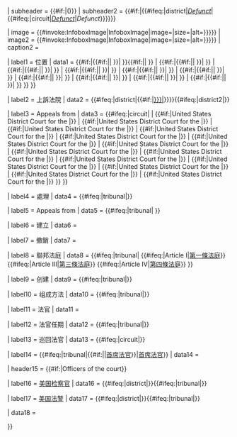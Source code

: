 <includeonly>
{{Infobox
| bodyclass      = infobox vcard

| aboveclass  = summary
| above       = {{#if:{{{court_name|}}}|{{{court_name|}}}|{{PAGENAMEBASE}}}}

| subheader  = {{#if:{{{abbreviation|}}}|({{{abbreviation|}}})}}
| subheader2 = {{#if:{{{abolished|}}}|{{#ifeq:{{{court_type|}}}|district|''[[List of former United States district courts|Defunct]]''|{{#ifeq:{{{court_type|}}}|circuit|''[[United States circuit court|Defunct]]''|''Defunct''}}}}}}

| image    = {{#invoke:InfoboxImage|InfoboxImage|image={{{seal|}}}|size={{{seal_size|}}}|alt={{{alt|{{{seal_alt|}}}}}}}}
| image2  = {{#invoke:InfoboxImage|InfoboxImage|image={{{map_image_name|}}}|size={{{map_image_width|}}}|alt={{{alt|{{{map_alt|}}}}}}}}
| caption2 = {{{map_image_caption|}}}

| label1 = 位置
| data1  = {{#if:{{{courthouse|}}}|{{#if:{{{location|}}}|{{{courthouse|}}}{{block indent|em=1|text=({{{location|}}})}}|{{{courthouse|}}} }}|{{{location|}}} }}{{#if:{{{courthouse1|}}}{{{location1|}}}{{{courthouse2|}}}{{{location2|}}}{{{courthouse3|}}}{{{location3|}}}{{{courthouse4|}}}{{{location4|}}}{{{courthouse5|}}}{{{location5|}}}{{{courthouse6|}}}{{{location6|}}}{{{courthouse7|}}}{{{location7|}}}{{{courthouse8|}}}{{{location8|}}}|{{hidden begin|title=''{{nobold|更多位置}}''}}{{unbulleted list
| {{#if:{{{courthouse1|}}}|{{#if:{{{location1|}}}|{{{courthouse1|}}}{{block indent|em=1|text=({{{location1|}}})}}|{{{courthouse1|}}} }}|{{{location1|}}} }}
| {{#if:{{{courthouse2|}}}|{{#if:{{{location2|}}}|{{{courthouse2|}}}{{block indent|em=1|text=({{{location2|}}})}}|{{{courthouse2|}}} }}|{{{location2|}}} }}
| {{#if:{{{courthouse3|}}}|{{#if:{{{location3|}}}|{{{courthouse3|}}}{{block indent|em=1|text=({{{location3|}}})}}|{{{courthouse3|}}} }}|{{{location3|}}} }}
| {{#if:{{{courthouse4|}}}|{{#if:{{{location4|}}}|{{{courthouse4|}}}{{block indent|em=1|text=({{{location4|}}})}}|{{{courthouse4|}}} }}|{{{location4|}}} }}
| {{#if:{{{courthouse5|}}}|{{#if:{{{location5|}}}|{{{courthouse5|}}}{{block indent|em=1|text=({{{location5|}}})}}|{{{courthouse5|}}} }}|{{{location5|}}} }}
| {{#if:{{{courthouse6|}}}|{{#if:{{{location6|}}}|{{{courthouse6|}}}{{block indent|em=1|text=({{{location6|}}})}}|{{{courthouse6|}}} }}|{{{location6|}}} }}
| {{#if:{{{courthouse7|}}}|{{#if:{{{location7|}}}|{{{courthouse7|}}}{{block indent|em=1|text=({{{location7|}}})}}|{{{courthouse7|}}} }}|{{{location7|}}} }}
| {{#if:{{{courthouse8|}}}|{{#if:{{{location8|}}}|{{{courthouse8|}}}{{block indent|em=1|text=({{{location8|}}})}}|{{{courthouse8|}}} }}|{{{location8|}}} }}
| {{#if:{{{courthouse9|}}}|{{#if:{{{location9|}}}|{{{courthouse9|}}}{{block indent|em=1|text=({{{location9|}}})}}|{{{courthouse9|}}} }}|{{{location9|}}} }}
| {{#if:{{{courthouse10|}}}|{{#if:{{{location10|}}}|{{{courthouse10|}}}{{block indent|em=1|text=({{{location10|}}})}}|{{{courthouse10|}}} }}|{{{location10|}}} }} }}{{hidden end}} }}

| label2 = 上訴法院
| data2  = {{#ifeq:{{{court_type|}}}|district|{{#if:{{{appeals_to|}}}|[[美國聯邦{{{appeals_to|}}}|{{{appeals_to|}}}]]}}}}{{#ifeq:{{{court_type|}}}|district2|{{{appeals_to|}}}}}

| label3 = Appeals&nbsp;from
| data3 = {{#ifeq:{{{court_type|}}}|circuit|{{unbulleted list
| {{#if:{{{appeals_from|}}}|United States District Court for the {{{appeals_from}}}|{{{appeals_from}}}}}
| {{#if:{{{appeals_from1|}}}|United States District Court for the {{{appeals_from1}}}|{{{appeals_from1}}}}}
| {{#if:{{{appeals_from2|}}}|United States District Court for the {{{appeals_from2}}}|{{{appeals_from2}}}}}
| {{#if:{{{appeals_from3|}}}|United States District Court for the {{{appeals_from3}}}|{{{appeals_from3}}}}}
| {{#if:{{{appeals_from4|}}}|United States District Court for the {{{appeals_from4}}}|{{{appeals_from4}}}}}
| {{#if:{{{appeals_from5|}}}|United States District Court for the {{{appeals_from5}}}|{{{appeals_from5}}}}}
| {{#if:{{{appeals_from6|}}}|United States District Court for the {{{appeals_from6}}}|{{{appeals_from6}}}}}
| {{#if:{{{appeals_from7|}}}|United States District Court for the {{{appeals_from7}}}|{{{appeals_from7}}}}}
| {{#if:{{{appeals_from8|}}}|United States District Court for the {{{appeals_from8}}}|{{{appeals_from8}}}}}
| {{#if:{{{appeals_from9|}}}|United States District Court for the {{{appeals_from9}}}|{{{appeals_from9}}}}}
| {{#if:{{{appeals_from10|}}}|United States District Court for the {{{appeals_from10}}}|{{{appeals_from10}}}}}
| {{#if:{{{appeals_from11|}}}|United States District Court for the {{{appeals_from11}}}|{{{appeals_from11}}}}}
| {{#if:{{{appeals_from12|}}}|United States District Court for the {{{appeals_from12}}}|{{{appeals_from12}}}}}
| {{#if:{{{appeals_from13|}}}|United States District Court for the {{{appeals_from13}}}|{{{appeals_from13}}}}}
| {{#if:{{{appeals_from14|}}}|United States District Court for the {{{appeals_from14}}}|{{{appeals_from14}}}}}
}} }}

| label4 = 處理
| data4 = {{#ifeq:{{{court_type|}}}|tribunal|{{{appeals_to|}}}}}

| label5 = Appeals&nbsp;from
| data5 = {{#ifeq:{{{court_type|}}}|tribunal|{{unbulleted list
| {{{appeals_from|}}}
| {{{appeals_from1|}}}
| {{{appeals_from2|}}}
| {{{appeals_from3|}}}
| {{{appeals_from4|}}}
| {{{appeals_from5|}}}
| {{{appeals_from6|}}}
| {{{appeals_from7|}}}
| {{{appeals_from8|}}}
| {{{appeals_from9|}}}
| {{{appeals_from10|}}}
| {{{appeals_from11|}}}
| {{{appeals_from12|}}}
| {{{appeals_from13|}}}
| {{{appeals_from14|}}}
}} }}

| label6 = 建立
| data6  = {{{established|}}}

| label7 = 撤銷
| data7 = {{{abolished|}}}

| label8 = 聯邦法庭
| data8 = {{#ifeq:{{{court_type|}}}|tribunal|
{{#ifeq:{{{authority|}}}|Article I|[[美國聯邦法庭#憲法第一条法庭|第一條法庭]]}}
{{#ifeq:{{{authority|}}}|Article III|[[美國聯邦法庭#憲法第三条法庭|第三條法庭]]}}
{{#ifeq:{{{authority|}}}|Article IV|[[美國聯邦法庭#憲法第四条法庭|第四條法庭]]}}
}}

| label9 = 创建
| data9 = {{#ifeq:{{{court_type|}}}|tribunal|{{{created_by|}}}}}

| label10 = 组成方法
| data10 = {{#ifeq:{{{court_type|}}}|tribunal|{{{composition|}}}}}

| label11 = 法官
| data11  = {{{judges_assigned|}}}

| label12 = 法官任期
| data12 = {{#ifeq:{{{court_type|}}}|tribunal|{{{term_length|}}}}}

| label13 = 巡回法官
| data13 = {{#ifeq:{{{court_type|}}}|circuit|{{{circuit_justice|}}}}}

| label14 = {{#ifeq:{{{court_type|}}}|tribunal|{{#if:{{{chief_title|}}}|{{{chief_title|}}}|[[首席法官]]}}|[[首席法官]]}}
| data14 = {{{chief|}}}

| header15 = {{#if:{{{us_attorney|}}}{{{us_marshal|}}}|Officers of the court}}

| label16 = [[美国检察官]]
| data16 = {{#ifeq:{{{court_type|}}}|district|{{{us_attorney|}}}}}{{#ifeq:{{{court_type|}}}|tribunal|{{{us_attorney|}}}}}

| label17 = [[美国法警]]
| data17 = {{#ifeq:{{{court_type|}}}|district|{{{us_marshal|}}}}}{{#ifeq:{{{court_type|}}}|tribunal|{{{us_marshal|}}}}}

| data18 = {{{official_site|}}}

}}</includeonly><noinclude>
{{Documentation}}
</noinclude>